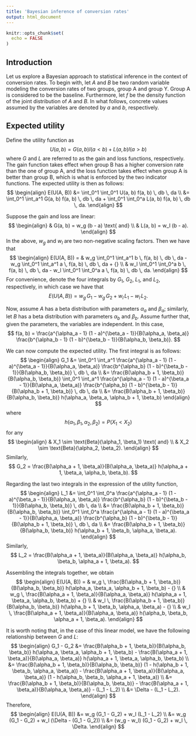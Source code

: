 ```yaml
---
title: 'Bayesian inference of conversion rates'
output: html_document
---
```


```r
knitr::opts_chunk$set(
  echo = FALSE
)
```

## Introduction

Let us explore a Bayesian approach to statistical inference in the context of
conversion rates. To begin with, let $A$ and $B$ be two random variable modeling
the conversion rates of two groups, group A and group Y. Group A is considered
to be the baseline. Furthermore, let $f$ be the density function of the joint
distribution of $A$ and $B$. In what follows, concrete values assumed by the
variables are denoted by $a$ and $b$, respectively.

## Expected utility

Define the utility function as
$$
U(a, b) = G(a, b) I(a < b) + L(a, b) I(a > b)
$$
where $G$ and $L$ are referred to as the gain and loss functions, respectively.
The gain function takes effect when group B has a higher conversion rate than
the one of group A, and the loss function takes effect when group A is better
than group B, which is what is enforced by the two indicator functions. The
expected utility is then as follows:
$$
\begin{align}
E(U(A, B))
&= \int_0^1 \int_0^1 U(a, b) f(a, b) \, db \, da \\
&=
\int_0^1 \int_a^1 G(a, b) f(a, b) \, db \, da +
\int_0^1 \int_0^a L(a, b) f(a, b) \, db \, da.
\end{align}
$$

Suppose the gain and loss are linear:
$$
\begin{align}
& G(a, b) = w_g (b - a) \text{ and} \\
& L(a, b) = w_l (b - a).
\end{align}
$$
In the above, $w_g$ and $w_l$ are two non-negative scaling factors. Then we have
that
$$
\begin{align}
E(U(A, B)) =
&
w_g \int_0^1 \int_a^1 b \, f(a, b) \, db \, da -
w_g \int_0^1 \int_a^1 a \, f(a, b) \, db \, da + {} \\
&
w_l \int_0^1 \int_0^a b \, f(a, b) \, db \, da -
w_l \int_0^1 \int_0^a a \, f(a, b) \, db \, da.
\end{align}
$$
For convenience, denote the four integrals by $G_1$, $G_2$, $L_1$, and $L_2$,
respectively, in which case we have that
$$
E(U(A, B)) = w_g \, G_1 - w_g \, G_2 + w_l \, L_1 - w_l \, L_2.
$$

Now, assume $A$ has a beta distribution with parameters $\alpha_a$ and
$\beta_a$; similarly, let $B$ has a beta distribution with parameters $\alpha_b$
and $\beta_b$. Assume further that, given the parameters, the variables are
independent. In this case,
$$
f(a, b) =
\frac{a^{\alpha_a - 1} (1 - a)^{\beta_a - 1}}{B(\alpha_a, \beta_a)}
\frac{b^{\alpha_b - 1} (1 - b)^{\beta_b - 1}}{B(\alpha_b, \beta_b)}.
$$

We can now compute the expected utility. The first integral is as follows:
$$
\begin{align}
G_1
&=
\int_0^1 \int_a^1
\frac{a^{\alpha_a - 1} (1 - a)^{\beta_a - 1}}{B(\alpha_a, \beta_a)}
\frac{b^{\alpha_b} (1 - b)^{\beta_b - 1}}{B(\alpha_b, \beta_b)} \, db \, da  \\
&=
\frac{B(\alpha_b + 1, \beta_b)}{B(\alpha_b, \beta_b)}
\int_0^1 \int_a^1
\frac{a^{\alpha_a - 1} (1 - a)^{\beta_a - 1}}{B(\alpha_a, \beta_a)}
\frac{b^{\alpha_b} (1 - b)^{\beta_b - 1}}{B(\alpha_b + 1, \beta_b)} \, db \, da \\
&=
\frac{B(\alpha_b + 1, \beta_b)}{B(\alpha_b, \beta_b)}
h(\alpha_a, \beta_a, \alpha_b + 1, \beta_b)
\end{align}
$$
where
$$
h(\alpha_1, \beta_1, \alpha_2, \beta_2) = P(X_1 < X_2)
$$
for any
$$
\begin{align}
& X_1 \sim \text{Beta}(\alpha_1, \beta_1) \text{ and} \\
& X_2 \sim \text{Beta}(\alpha_2, \beta_2).
\end{align}
$$
Similarly,
$$
G_2 =
\frac{B(\alpha_a + 1, \beta_a)}{B(\alpha_a, \beta_a)}
h(\alpha_a + 1, \beta_a, \alpha_b, \beta_b).
$$

Regarding the last two integrals in the expression of the utility function,
$$
\begin{align}
L_1
&=
\int_0^1 \int_0^a
\frac{a^{\alpha_a - 1} (1 - a)^{\beta_a - 1}}{B(\alpha_a, \beta_a)}
\frac{b^{\alpha_b} (1 - b)^{\beta_b - 1}}{B(\alpha_b, \beta_b)} \, db \, da  \\
&=
\frac{B(\alpha_b + 1, \beta_b)}{B(\alpha_b, \beta_b)}
\int_0^1 \int_0^a
\frac{a^{\alpha_a - 1} (1 - a)^{\beta_a - 1}}{B(\alpha_a, \beta_a)}
\frac{b^{\alpha_b} (1 - b)^{\beta_b - 1}}{B(\alpha_b + 1, \beta_b)} \, db \, da \\
&=
\frac{B(\alpha_b + 1, \beta_b)}{B(\alpha_b, \beta_b)}
h(\alpha_b + 1, \beta_b, \alpha_a, \beta_a).
\end{align}
$$
Similarly,
$$
L_2 =
\frac{B(\alpha_a + 1, \beta_a)}{B(\alpha_a, \beta_a)}
h(\alpha_b, \beta_b, \alpha_a + 1, \beta_a).
$$

Assembling the integrals together, we obtain
$$
\begin{align}
E(U(A, B)) =
& w_g \, \frac{B(\alpha_b + 1, \beta_b)}{B(\alpha_b, \beta_b)}
h(\alpha_a, \beta_a, \alpha_b + 1, \beta_b) - {} \\
& w_g \, \frac{B(\alpha_a + 1, \beta_a)}{B(\alpha_a, \beta_a)}
h(\alpha_a + 1, \beta_a, \alpha_b, \beta_b) + {} \\
& w_l \, \frac{B(\alpha_b + 1, \beta_b)}{B(\alpha_b, \beta_b)}
h(\alpha_b + 1, \beta_b, \alpha_a, \beta_a) - {} \\
& w_l \, \frac{B(\alpha_a + 1, \beta_a)}{B(\alpha_a, \beta_a)}
h(\alpha_b, \beta_b, \alpha_a + 1, \beta_a).
\end{align}
$$

It is worth noting that, in the case of this linear model, we have the following
relationship between $G$ and $L$:
$$
\begin{align}
G_1 - G_2
&=
\frac{B(\alpha_b + 1, \beta_b)}{B(\alpha_b, \beta_b)}
h(\alpha_a, \beta_a, \alpha_b + 1, \beta_b) -
\frac{B(\alpha_a + 1, \beta_a)}{B(\alpha_a, \beta_a)}
h(\alpha_a + 1, \beta_a, \alpha_b, \beta_b) \\
&=
\frac{B(\alpha_b + 1, \beta_b)}{B(\alpha_b, \beta_b)}
(1 - h(\alpha_b + 1, \beta_b, \alpha_a, \beta_a)) -
\frac{B(\alpha_a + 1, \beta_a)}{B(\alpha_a, \beta_a)}
(1 - h(\alpha_b, \beta_b, \alpha_a + 1, \beta_a)) \\
&=
\frac{B(\alpha_b + 1, \beta_b)}{B(\alpha_b, \beta_b)} -
\frac{B(\alpha_a + 1, \beta_a)}{B(\alpha_a, \beta_a)} -
(L_1 - L_2) \\
&=
\Delta - (L_1 - L_2).
\end{align}
$$
Therefore,
$$
\begin{align}
E(U(A, B))
&= w_g (G_1 - G_2) + w_l (L_1 - L_2) \\
&= w_g (G_1 - G_2) + w_l (\Delta - (G_1 - G_2)) \\
&= (w_g - w_l) (G_1 - G_2) + w_l \, \Delta.
\end{align}
$$

